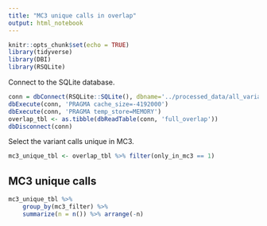 ```yaml
---
title: "MC3 unique calls in overlap"
output: html_notebook
---
```


```r
knitr::opts_chunk$set(echo = TRUE)
library(tidyverse)
library(DBI)
library(RSQLite)
```

Connect to the SQLite database.
```r
conn = dbConnect(RSQLite::SQLite(), dbname='../processed_data/all_variants.somatic_only.sqlite')
dbExecute(conn, 'PRAGMA cache_size=-4192000')
dbExecute(conn, 'PRAGMA temp_store=MEMORY')
overlap_tbl <- as.tibble(dbReadTable(conn, 'full_overlap'))
dbDisconnect(conn)
```

Select the variant calls unique in MC3.
```r
mc3_unique_tbl <- overlap_tbl %>% filter(only_in_mc3 == 1)
```


## MC3 unique calls

```r
mc3_unique_tbl %>% 
    group_by(mc3_filter) %>%
    summarize(n = n()) %>% arrange(-n)
```

